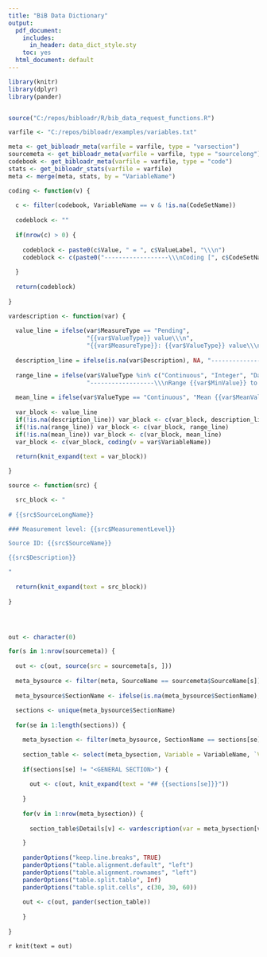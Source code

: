 ```yaml
---
title: "BiB Data Dictionary"
output:
  pdf_document:
    includes:
      in_header: data_dict_style.sty
    toc: yes
  html_document: default
---
```


```r
library(knitr)
library(dplyr)
library(pander)


source("C:/repos/bibloadr/R/bib_data_request_functions.R")

varfile <- "C:/repos/bibloadr/examples/variables.txt"

meta <- get_bibloadr_meta(varfile = varfile, type = "varsection")
sourcemeta <- get_bibloadr_meta(varfile = varfile, type = "sourcelong")
codebook <- get_bibloadr_meta(varfile = varfile, type = "code")
stats <- get_bibloadr_stats(varfile = varfile)
meta <- merge(meta, stats, by = "VariableName")
```

```r

coding <- function(v) {
  
  c <- filter(codebook, VariableName == v & !is.na(CodeSetName))
  
  codeblock <- ""
  
  if(nrow(c) > 0) {
    
    codeblock <- paste0(c$Value, " = ", c$ValueLabel, "\\\n")
    codeblock <- c(paste0("------------------\\\nCoding [", c$CodeSetName[1], "]:\\\n"), codeblock)
  
  }
  
  return(codeblock)
  
}

vardescription <- function(var) {
  
  value_line = ifelse(var$MeasureType == "Pending", 
                      "{{var$ValueType}} value\\\n",
                      "{{var$MeasureType}}: {{var$ValueType}} value\\\n")
  
  description_line = ifelse(is.na(var$Description), NA, "------------------\\\n{{var$Description}}\\\n")
  
  range_line = ifelse(var$ValueType %in% c("Continuous", "Integer", "Date", "Time"),
                      "------------------\\\nRange {{var$MinValue}} to {{var$MaxValue}}\\\n", NA)
  
  mean_line = ifelse(var$ValueType == "Continuous", "Mean {{var$MeanValue}}\\\n", NA)
  
  var_block <- value_line
  if(!is.na(description_line)) var_block <- c(var_block, description_line)
  if(!is.na(range_line)) var_block <- c(var_block, range_line)
  if(!is.na(mean_line)) var_block <- c(var_block, mean_line)
  var_block <- c(var_block, coding(v = var$VariableName))
  
  return(knit_expand(text = var_block))

}

source <- function(src) {

  src_block <- "
  
# {{src$SourceLongName}}

### Measurement level: {{src$MeasurementLevel}}

Source ID: {{src$SourceName}}

{{src$Description}}

"
  
  return(knit_expand(text = src_block))
  
}




out <- character(0)

for(s in 1:nrow(sourcemeta)) {
  
  out <- c(out, source(src = sourcemeta[s, ]))
  
  meta_bysource <- filter(meta, SourceName == sourcemeta$SourceName[s])
  
  meta_bysource$SectionName <- ifelse(is.na(meta_bysource$SectionName), "<GENERAL SECTION>", meta_bysource$SectionName)
  
  sections <- unique(meta_bysource$SectionName)
  
  for(se in 1:length(sections)) {

    meta_bysection <- filter(meta_bysource, SectionName == sections[se])
    
    section_table <- select(meta_bysection, Variable = VariableName, `Variable Label` = VariableLabel)
    
    if(sections[se] != "<GENERAL SECTION>") {
      
      out <- c(out, knit_expand(text = "## {{sections[se]}}"))
    
    }
    
    for(v in 1:nrow(meta_bysection)) {
      
      section_table$Details[v] <- vardescription(var = meta_bysection[v, ])

    }
    
    panderOptions("keep.line.breaks", TRUE)
    panderOptions("table.alignment.default", "left")
    panderOptions("table.alignment.rownames", "left")
    panderOptions("table.split.table", Inf)
    panderOptions("table.split.cells", c(30, 30, 60))
    
    out <- c(out, pander(section_table))
    
    } 
  
}


```

`r knit(text = out)`
